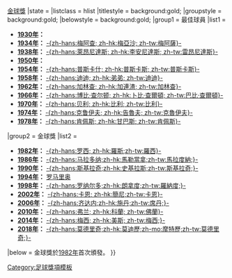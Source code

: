 {{Navbox
|name = 世界盃金球獎
|title=[[世界盃足球賽|世界盃]]{{·}}[[世界盃金球獎|金球獎]]
|state = {{{state|autocollapse}}}
|listclass = hlist
|titlestyle = background:gold;
|groupstyle = background:gold;
|belowstyle = background:gold;
|group1 = 最佳球員
|list1 = 
* '''[[1930年國際足協世界盃|1930年]]：''' {{link-en|納薩奇|José_Nasazzi}} 
* '''[[1934年國際足協世界盃|1934年]]：''' [[朱塞佩·梅阿查|-{zh-hans:梅阿查; zh-hk:梅亞沙; zh-tw:梅阿薩}-]] 
* '''[[1938年國際足協世界盃|1938年]]：''' [[李安尼達斯·達施華|-{zh-hans:萊昂尼達斯; zh-hk:李安尼達斯; zh-tw:雷昂尼達斯}-]]
* '''[[1950年國際足協世界盃|1950年]]：''' {{link-en|齊齊尼歐|Zizinho}} 
* '''[[1954年國際足協世界盃|1954年]]：''' [[普斯卡什·费伦茨|-{zh-hans:普斯卡什; zh-hk:普斯卡斯; zh-tw:普斯卡斯}-]] 
* '''[[1958年國際足協世界盃|1958年]]：''' [[瓦德米爾·佩雷拉|-{zh-hans:迪迪; zh-hk:弟弟; zh-tw:迪迪}-]] 
* '''[[1962年國際足協世界盃|1962年]]：''' [[加林查|-{zh-hans:加林查; zh-hk:加連渣; zh-tw:加林查}-]] 
* '''[[1966年國際足協世界盃|1966年]]：''' [[博比·查尔顿|-{zh-hans:博比·查尔顿; zh-hk:卜比·查爾頓; zh-tw:巴比·查爾頓}-]] 
* '''[[1970年國際足協世界盃|1970年]]：''' [[比利|-{zh-hans:贝利; zh-hk:比利; zh-tw:比利}-]] 
* '''[[1974年國際足協世界盃|1974年]]：''' [[约翰·克鲁伊夫|-{zh-hans:克鲁伊夫; zh-hk:告魯夫; zh-tw:克魯伊夫}-]] 
* '''[[1978年國際足協世界盃|1978年]]：''' [[马里奥·肯佩斯|-{zh-hans:肯佩斯; zh-hk:甘巴斯; zh-tw:肯佩斯}-]]

|group2 = 金球獎
|list2 = 
* '''[[1982年國際足協世界盃|1982年]]：''' [[保罗·罗西|-{zh-hans:罗西; zh-hk:羅斯;zh-tw:羅西}-]] 
* '''[[1986年國際足協世界盃|1986年]]：''' [[迭戈·马拉多纳|-{zh-hans:马拉多纳;zh-hk:馬勒當拿;zh-tw:馬拉度納;}-]] 
* '''[[1990年國際足協世界盃|1990年]]：''' [[薩爾瓦托雷·斯基拉奇|-{zh-hans:斯基拉奇;zh-hk:史基拉斯;zh-tw:斯基拉奇;}-]] 
* '''[[1994年國際足協世界盃|1994年]]：''' [[罗马里奥]] 
* '''[[1998年國際足協世界盃|1998年]]：''' [[罗纳尔多|-{zh-hans:罗纳尔多;zh-hk:朗拿度;zh-tw:羅納度;}-]] 
* '''[[2002年國際足協世界盃|2002年]]：''' [[奥利弗·卡恩|-{zh-hans:卡恩; zh-hk:簡尼;zh-tw:卡恩}-]] 
* '''[[2006年國際足協世界盃|2006年]]：''' [[齐内丁·齐达内|-{zh-hans:齐达内;zh-hk:施丹;zh-tw:席丹;}-]] 
* '''[[2010年國際足協世界盃|2010年]]：''' [[迪亞高·科蘭|-{zh-hans:弗兰; zh-hk:科蘭; zh-tw:佛蘭}-]]
* '''[[2014年國際足協世界盃|2014年]]：''' [[利昂内尔·梅西|-{zh-hans:梅西; zh-hk:美斯; zh-tw:梅西;}-]]
* '''[[2018年國際足協世界盃|2018年]]：''' [[盧卡·莫德里奇|-{zh-hans:莫德里奇;zh-hk:莫迪歷;zh-mo:摩特歷;zh-tw:莫德里奇;}-]]
|below = 金球獎於[[1982年國際足協世界盃|1982年]]首次頒發。
}}<noinclude>
{{collapsible option}}
[[Category:足球獎項模板]]
</noinclude>